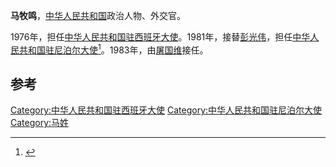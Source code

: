 '''马牧鸣'''，[[中华人民共和国|中华人民共和国]]政治人物、外交官。

1976年，担任[[中国驻西班牙大使列表|中华人民共和国驻西班牙大使]]。1981年，接替[[彭光伟|彭光伟]]，担任[[中国驻尼泊尔大使列表|中华人民共和国驻尼泊尔大使]]<ref>{{cite web|author=中华人民共和国外交部|title=中国驻尼泊尔历任大使|url=http://www.mfa.gov.cn/chn/pds/ziliao/wjrw/2167/2168/t9141.htm
|publisher=中华人民共和国外交部|accessdate=2012-03-06}}</ref>。1983年，由[[屠国维|屠国维]]接任。

== 参考 ==
{{reflist}}
{{start box}}
{{s-dip}}
{{succession box|[[陈肇源|陈肇源]]|[[张世杰_(外交官)|张世杰]]|[[中国驻西班牙大使列表|中华人民共和国驻西班牙大使]]|1976年9月-1980年6月}}
{{succession box|[[彭光伟|彭光伟]]|[[屠国维|屠国维]]|[[中国驻尼泊尔大使列表|中华人民共和国驻尼泊尔大使]]|1981年5月-1983年10月}}
{{end box}}
{{中国政治人物小作品}}
[[Category:中华人民共和国驻西班牙大使|Category:中华人民共和国驻西班牙大使]]
[[Category:中华人民共和国驻尼泊尔大使|Category:中华人民共和国驻尼泊尔大使]]
[[Category:马姓|Category:马姓]]